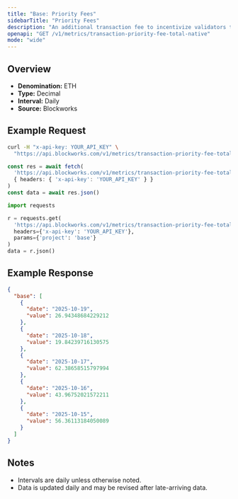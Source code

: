 ```yaml
---
title: "Base: Priority Fees"
sidebarTitle: "Priority Fees"
description: "An additional transaction fee to incentivize validators to prioritize and execute transactions."
openapi: "GET /v1/metrics/transaction-priority-fee-total-native"
mode: "wide"
---
```


## Overview

- **Denomination:** ETH
- **Type:** Decimal
- **Interval:** Daily
- **Source:** Blockworks

## Example Request

<CodeGroup>

```bash cURL
curl -H "x-api-key: YOUR_API_KEY" \
  "https://api.blockworks.com/v1/metrics/transaction-priority-fee-total-native?project=base"
```

```typescript TypeScript
const res = await fetch(
  'https://api.blockworks.com/v1/metrics/transaction-priority-fee-total-native?project=base',
  { headers: { 'x-api-key': 'YOUR_API_KEY' } }
)
const data = await res.json()
```

```python Python
import requests

r = requests.get(
  'https://api.blockworks.com/v1/metrics/transaction-priority-fee-total-native',
  headers={'x-api-key': 'YOUR_API_KEY'},
  params={'project': 'base'}
)
data = r.json()
```

</CodeGroup>

## Example Response

```json
{
  "base": [
    {
      "date": "2025-10-19",
      "value": 26.94348684229212
    },
    {
      "date": "2025-10-18",
      "value": 19.84239716130575
    },
    {
      "date": "2025-10-17",
      "value": 62.38658515797994
    },
    {
      "date": "2025-10-16",
      "value": 43.96752021572211
    },
    {
      "date": "2025-10-15",
      "value": 56.36113184050089
    }
  ]
}
```

## Notes
- Intervals are daily unless otherwise noted.
- Data is updated daily and may be revised after late-arriving data.
